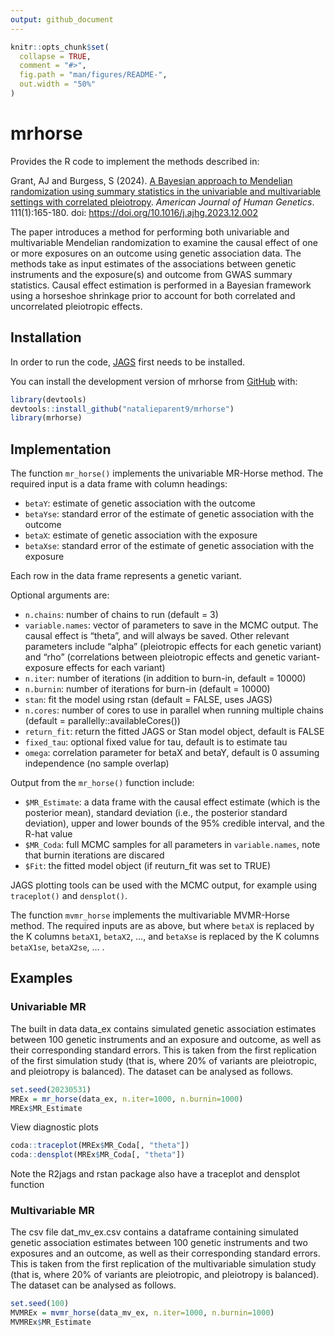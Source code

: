 ```yaml
---
output: github_document
---
```


```r
knitr::opts_chunk$set(
  collapse = TRUE,
  comment = "#>",
  fig.path = "man/figures/README-",
  out.width = "50%"
)
```

# mrhorse

Provides the R code to implement the methods described in:

Grant, AJ and Burgess, S (2024). [A Bayesian approach to Mendelian randomization using summary statistics in the univariable and multivariable settings with correlated pleiotropy](https://doi.org/10.1016/j.ajhg.2023.12.002). *American Journal of Human Genetics*. 111(1):165-180. doi: <https://doi.org/10.1016/j.ajhg.2023.12.002>

The paper introduces a method for performing both univariable and multivariable Mendelian randomization to examine the causal effect of one or more exposures on an outcome using genetic association data. The methods take as input estimates of the associations between genetic instruments and the exposure(s) and outcome from GWAS summary statistics. Causal effect estimation is performed in a Bayesian framework using a horseshoe shrinkage prior to account for both correlated and uncorrelated pleiotropic effects.

## Installation

In order to run the code, [JAGS](https://sourceforge.net/projects/mcmc-jags/) first needs to be installed.

You can install the development version of mrhorse from [GitHub](https://github.com/) with:

```r
library(devtools)
devtools::install_github("natalieparent9/mrhorse")
library(mrhorse)
```

## Implementation

The function `mr_horse()` implements the univariable MR-Horse method. The required input is a data frame with column headings:

-   `betaY`: estimate of genetic association with the outcome
-   `betaYse`: standard error of the estimate of genetic association with the outcome
-   `betaX`: estimate of genetic association with the exposure
-   `betaXse`: standard error of the estimate of genetic association with the exposure

Each row in the data frame represents a genetic variant.

Optional arguments are:

-   `n.chains`: number of chains to run (default = 3)
-   `variable.names`: vector of parameters to save in the MCMC output. The causal effect is "theta", and will always be saved. Other relevant parameters include "alpha" (pleiotropic effects for each genetic variant) and "rho" (correlations between pleiotropic effects and genetic variant-exposure effects for each variant)
-   `n.iter`: number of iterations (in addition to burn-in, default = 10000)
-   `n.burnin`: number of iterations for burn-in (default = 10000)
-   `stan`: fit the model using rstan (default = FALSE, uses JAGS)
-   `n.cores`: number of cores to use in parallel when running multiple chains (default = parallelly::availableCores())
-   `return_fit`: return the fitted JAGS or Stan model object, default is FALSE
-   `fixed_tau`: optional fixed value for tau, default is to estimate tau
-   `omega`: correlation parameter for betaX and betaY, default is 0 assuming independence (no sample overlap)

Output from the `mr_horse()` function include:

-   `$MR_Estimate`: a data frame with the causal effect estimate (which is the posterior mean), standard deviation (i.e., the posterior standard deviation), upper and lower bounds of the 95% credible interval, and the R-hat value
-   `$MR_Coda`: full MCMC samples for all parameters in `variable.names`, note that burnin iterations are discared
-   `$Fit`: the fitted model object (if reuturn_fit was set to TRUE)

JAGS plotting tools can be used with the MCMC output, for example using `traceplot()` and `densplot()`.

The function `mvmr_horse` implements the multivariable MVMR-Horse method. The required inputs are as above, but where `betaX` is replaced by the K columns `betaX1`, `betaX2`, ..., and `betaXse` is replaced by the K columns `betaX1se`, `betaX2se`, ... .

## Examples

### Univariable MR

The built in data data_ex contains simulated genetic association estimates between 100 genetic instruments and an exposure and outcome, as well as their corresponding standard errors. This is taken from the first replication of the first simulation study (that is, where 20% of variants are pleiotropic, and pleiotropy is balanced). The dataset can be analysed as follows.

```r
set.seed(20230531)
MREx = mr_horse(data_ex, n.iter=1000, n.burnin=1000)
MREx$MR_Estimate
```

View diagnostic plots

```r
coda::traceplot(MREx$MR_Coda[, "theta"])
coda::densplot(MREx$MR_Coda[, "theta"])
```

Note the R2jags and rstan package also have a traceplot and densplot function

### Multivariable MR

The csv file dat_mv_ex.csv contains a dataframe containing simulated genetic association estimates between 100 genetic instruments and two exposures and an outcome, as well as their corresponding standard errors. This is taken from the first replication of the multivariable simulation study (that is, where 20% of variants are pleiotropic, and pleiotropy is balanced). The dataset can be analysed as follows.

```r
set.seed(100)
MVMREx = mvmr_horse(data_mv_ex, n.iter=1000, n.burnin=1000)
MVMREx$MR_Estimate
```
